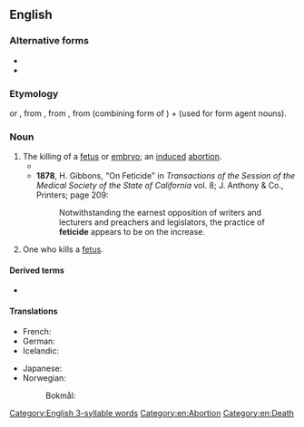{{also|féticide}}

==English==

===Alternative forms===
* {{l|en|fetucide}}
* {{l|en|foeticide}}

===Etymology===
{{suffix|en|fetus|cide}} or {{suffix|en|fetus|icide}}, from {{uder|en|fr|-cide}}, from {{uder|en|la|-cida||cutter, killer}}, from {{m|la|-cid}} (combining form of {{m|la|caedō||cut, kill}}) + {{m|la|-a||-er}} (used for form agent nouns).

===Noun===
{{en-noun|~}}

# The killing of a [[fetus]] or [[embryo]]; an [[induced]] [[abortion]]. {{defdate|from 19th century}}
#* {{quote-book|en|title=Abortion in Judaism
|author=Daniel Schiff
|publisher=Cambridge University Press
|year=2002
|isbn=0521521661|page=68
|passage=Zimra, then, takes an unequivocal stance; favoring Rashi's view over that of Maimonides, he offers little comfort for the ''rodef'' approach, holding instead that '''feticide''' cannot be regarded as murder becaue the fetus is not a ''nefesh''.}}
#* '''1878''', H. Gibbons, "On Feticide" in ''Transactions of the Session of the Medical Society of the State of California'' vol. 8; J. Anthony & Co., Printers; page 209:
#*: Notwithstanding the earnest opposition of writers and lecturers and preachers and legislators, the practice of '''feticide''' appears to be on the increase.
# One who kills a [[fetus]].

====Derived terms====
* {{l|en|feticidal}}

====Translations====
{{trans-top|killing of a fetus}}
* French: {{t+|fr|fœticide|m}}
* German: {{t+|de|Fetozid|m}}
* Icelandic: {{t|is|fósturdráp|n}}
{{trans-mid}}
* Japanese: {{t+|ja|堕胎|tr=だたい, datai}}
* Norwegian:
*: Bokmål: {{t|nb|fosterdrap|n}}
{{trans-bottom}}

[[Category:English 3-syllable words]]
[[Category:en:Abortion]]
[[Category:en:Death]]